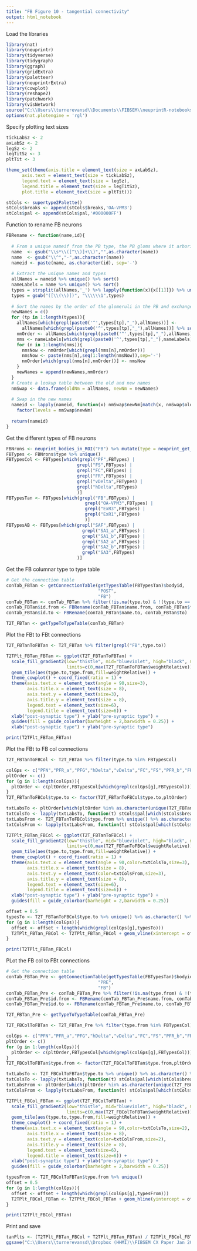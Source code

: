 ```yaml
---
title: "FB Figure 10 - tangential connectivity"
output: html_notebook
---
```

Load the libraries
```r
library(nat)
library(neuprintr)
library(tidyverse)
library(tidygraph)
library(ggraph)
library(gridExtra)
library(paletteer)
library(neuprintrExtra)
library(cowplot)
library(reshape2)
library(patchwork)
library(visNetwork)
source("C:\\Users\\turnerevansd\\Documents\\FIBSEM\\neuprintR-notebooks\\FBNetworkVisUtils.R")
options(nat.plotengine = 'rgl')
```

Specify plotting text sizes
```r
tickLabSz <- 2
axLabSz <- 2
legSz <- 2
legTitSz <- 3
pltTit <- 3

theme_set(theme(axis.title = element_text(size = axLabSz), 
      axis.text = element_text(size = tickLabSz),
      legend.text = element_text(size = legSz),
      legend.title = element_text(size = legTitSz),
      plot.title = element_text(size = pltTit)))

stCols <- supertype2Palette()
stCols$breaks <- append(stCols$breaks,'OA-VPM3')
stCols$pal <- append(stCols$pal,'#000000FF')
```

Function to rename FB neurons
```r
FBRename <- function(name,id){
  
  # From a unique nameif from the PB type, the PB gloms where it arborizes, and the bodyid
  name  <- gsub("\\s*\\([^\\)]+\\)","",as.character(name))
  name  <- gsub("\\^","-",as.character(name))
  nameid <- paste(name, as.character(id), sep='-')
  
  # Extract the unique names and types
  allNames = nameid %>% unique() %>% sort()
  nameLabels = name %>% unique() %>% sort()
  types = strsplit(allNames,'_') %>% lapply(function(x){x[[1]]}) %>% unique() %>% unlist()
  types = gsub("([\\(\\)])", "\\\\\\1",types)
  
  # Sort the names by the order of the glomeruli in the PB and exchange the bodyid for a number
  newNames = c()
  for (tp in 1:length(types)){
    allNames[which(grepl(paste0('^',types[tp],"_"),allNames))] <- 
      allNames[which(grepl(paste0('^',types[tp],"_"),allNames))] %>% sort()
    nmOrder <- allNames[which(grepl(paste0('^',types[tp],"_"),allNames))] %>% sort()
    nms <- nameLabels[which(grepl(paste0('^',types[tp],"_"),nameLabels))]
    for (n in 1:length(nms)){
      nmsNow <- nmOrder[which(grepl(nms[n],nmOrder))]
      nmsNow <- paste(nms[n],seq(1:length(nmsNow)),sep='-')
      nmOrder[which(grepl(nms[n],nmOrder))] <- nmsNow
    }
    newNames = append(newNames,nmOrder)
  }
  # Create a lookup table between the old and new names
  nmSwap <- data.frame(oldNm = allNames, newNm = newNames)
  
  # Swap in the new names
  nameid <- lapply(nameid, function(x) nmSwap$newNm[match(x, nmSwap$oldNm)]) %>%
    factor(levels = nmSwap$newNm)
  
  return(nameid)
}
```

Get the different types of FB neurons
```r
FBNrons <- neuprint_bodies_in_ROI("FB") %>% mutate(type = neuprint_get_meta(bodyid)$type)
FBTypes <- FBNrons$type %>% unique()
FBTypesCol <- FBTypes[which(grepl("PF",FBTypes) |
                           grepl("FS",FBTypes) |
                           grepl("FC",FBTypes) |
                           grepl("FR",FBTypes) |
                           grepl("vDelta",FBTypes) |
                           grepl("hDelta",FBTypes)
                           )]
FBTypesTan <- FBTypes[which(grepl("FB",FBTypes) |
                              grepl("OA-VPM3",FBTypes) |
                              grepl("ExR3",FBTypes) |
                              grepl("ExR1",FBTypes)
                              )]
FBTypesAB <- FBTypes[which(grepl("SAF",FBTypes) |
                             grepl("SA1_a",FBTypes) |
                             grepl("SA1_b",FBTypes) | 
                             grepl("SA2_a",FBTypes) |
                             grepl("SA2_b",FBTypes) |
                             grepl("SA3",FBTypes)
                           )]
```

Get the FB columnar type to type table
```r
# Get the connection table
conTab_FBTan <- getConnectionTable(getTypesTable(FBTypesTan)$bodyid,
                                   "POST",
                                   "FB")
conTab_FBTan <- conTab_FBTan %>% filter(!is.na(type.to) & !(type.to == "SIFa"))
conTab_FBTan$id.from <- FBRename(conTab_FBTan$name.from, conTab_FBTan$from)
conTab_FBTan$id.to <- FBRename(conTab_FBTan$name.to, conTab_FBTan$to)

T2T_FBTan <- getTypeToTypeTable(conTab_FBTan)
```


Plot the FBt to FBt connections
```r
T2T_FBTanToFBTan <- T2T_FBTan %>% filter(grepl("FB",type.to))

T2TPlt_FBTan_FBTan <- ggplot(T2T_FBTanToFBTan) + 
  scale_fill_gradient2(low="thistle", mid="blueviolet", high="black", midpoint =0.5*max(T2T_FBTanToFBTan$weightRelative),
                       limits=c(0,max(T2T_FBTanToFBTan$weightRelative))) +
  geom_tile(aes(type.to,type.from,fill=weightRelative)) +
  theme_cowplot() + coord_fixed(ratio = 1) + 
  theme(axis.text.x = element_text(angle = 90,size=3),
        axis.title.x = element_text(size = 8),
        axis.text.y = element_text(size=3),
        axis.title.y = element_text(size = 8),
        legend.text = element_text(size=6),
        legend.title = element_text(size=6)) +
  xlab("post-synaptic type") + ylab("pre-synaptic type") +
  guides(fill = guide_colorbar(barheight = 2,barwidth = 0.25)) +
  xlab("post-synaptic type") + ylab("pre-synaptic type")

print(T2TPlt_FBTan_FBTan)
```


Plot the FBt to FB col connections
```r
T2T_FBTanToFBCol <- T2T_FBTan %>% filter(type.to %in% FBTypesCol)

colGps <- c("PFN","PFR_a","PFG","hDelta","vDelta","FC","FS","PFR_b","FR1","FR2","PFL")
pltOrder <- c()
for (g in 1:length(colGps)){
  pltOrder <- c(pltOrder,FBTypesCol[which(grepl(colGps[g],FBTypesCol))] %>% sort())
}
T2T_FBTanToFBCol$type.to <- factor(T2T_FBTanToFBCol$type.to,pltOrder)

txtLabsTo <- pltOrder[which(pltOrder %in% as.character(unique(T2T_FBTanToFBCol$type.to)))]
txtColsTo <- lapply(txtLabsTo, function(t) stCols$pal[which(stCols$breaks == supertype(t))]) %>% unlist()
txtLabsFrom <- T2T_FBTanToFBCol$type.from %>% unique() %>% as.character() %>% sort()
txtColsFrom <- lapply(txtLabsFrom, function(t) stCols$pal[which(stCols$breaks == supertype(t))]) %>% unlist()

T2TPlt_FBTan_FBCol <- ggplot(T2T_FBTanToFBCol) + 
  scale_fill_gradient2(low="thistle", mid="blueviolet", high="black", midpoint =0.5*max(T2T_FBTanToFBCol$weightRelative),
                       limits=c(0,max(T2T_FBTanToFBCol$weightRelative))) +
  geom_tile(aes(type.to,type.from,fill=weightRelative)) +
  theme_cowplot() + coord_fixed(ratio = 1) + 
  theme(axis.text.x = element_text(angle = 90,color=txtColsTo,size=3),
        axis.title.x = element_text(size = 8),
        axis.text.y = element_text(color=txtColsFrom,size=3),
        axis.title.y = element_text(size = 8),
        legend.text = element_text(size=6),
        legend.title = element_text(size=6)) +
  xlab("post-synaptic type") + ylab("pre-synaptic type") +
  guides(fill = guide_colorbar(barheight = 2,barwidth = 0.25))

offset = 0.5
typesTo <- T2T_FBTanToFBCol$type.to %>% unique() %>% as.character() %>% sort()
for (g in 1:length(colGps)){
  offset <- offset + length(which(grepl(colGps[g],typesTo)))
  T2TPlt_FBTan_FBCol <- T2TPlt_FBTan_FBCol + geom_vline(xintercept = offset)
}

print(T2TPlt_FBTan_FBCol)
```


PLot the FB col to FBt connections
```r
# Get the connection table
conTab_FBTan_Pre <- getConnectionTable(getTypesTable(FBTypesTan)$bodyid,
                                   "PRE",
                                   "FB")
conTab_FBTan_Pre <- conTab_FBTan_Pre %>% filter(!is.na(type.from) & !(type.from == "SIFa"))
conTab_FBTan_Pre$id.from <- FBRename(conTab_FBTan_Pre$name.from, conTab_FBTan_Pre$from)
conTab_FBTan_Pre$id.to <- FBRename(conTab_FBTan_Pre$name.to, conTab_FBTan_Pre$to)

T2T_FBTan_Pre <- getTypeToTypeTable(conTab_FBTan_Pre)

T2T_FBColToFBTan <- T2T_FBTan_Pre %>% filter(type.from %in% FBTypesCol)

colGps <- c("PFN","PFR_a","PFG","hDelta","vDelta","FC","FS","PFR_b","FR1","FR2","PFL")
pltOrder <- c()
for (g in 1:length(colGps)){
  pltOrder <- c(pltOrder,FBTypesCol[which(grepl(colGps[g],FBTypesCol))] %>% sort())
}
T2T_FBColToFBTan$type.from <- factor(T2T_FBColToFBTan$type.from,pltOrder)

txtLabsTo <- T2T_FBColToFBTan$type.to %>% unique() %>% as.character() %>% sort()
txtColsTo <- lapply(txtLabsTo, function(t) stCols$pal[which(stCols$breaks == supertype(t))]) %>% unlist()
txtLabsFrom <- pltOrder[which(pltOrder %in% as.character(unique(T2T_FBColToFBTan$type.from)))]
txtColsFrom <- lapply(txtLabsFrom, function(t) stCols$pal[which(stCols$breaks == supertype(t))]) %>% unlist()

T2TPlt_FBCol_FBTan <- ggplot(T2T_FBColToFBTan) + 
  scale_fill_gradient2(low="thistle", mid="blueviolet", high="black", midpoint =0.5*max(T2T_FBColToFBTan$weightRelative),
                       limits=c(0,max(T2T_FBColToFBTan$weightRelative))) +
  geom_tile(aes(type.to,type.from,fill=weightRelative)) +
  theme_cowplot() + coord_fixed(ratio = 1) + 
  theme(axis.text.x = element_text(angle = 90,color=txtColsTo,size=2),
        axis.title.x = element_text(size = 8),
        axis.text.y = element_text(color=txtColsFrom,size=2),
        axis.title.y = element_text(size = 8),
        legend.text = element_text(size=6),
        legend.title = element_text(size=6)) +
  xlab("post-synaptic type") + ylab("pre-synaptic type") +
  guides(fill = guide_colorbar(barheight = 2,barwidth = 0.25))

typesFrom <- T2T_FBColToFBTan$type.from %>% unique()
offset = 0.5
for (g in 1:length(colGps)){
  offset <- offset + length(which(grepl(colGps[g],typesFrom)))
  T2TPlt_FBCol_FBTan <- T2TPlt_FBCol_FBTan + geom_hline(yintercept = offset)
}

print(T2TPlt_FBCol_FBTan)

```

Print and save
```r
tanPlts <- (T2TPlt_FBTan_FBCol + T2TPlt_FBTan_FBTan) / T2TPlt_FBCol_FBTan + plot_layout(nrow = 2, heights = c(2, 1))
ggsave("C:\\Users\\turnerevansd\\Dropbox (HHMI)\\FIBSEM CX Paper Jan 2020\\Figures\\FirstDraftFigs\\FB\\FIGURE_10_TanConnectivity\\FBTanConnectivity.pdf",tanPlts)
```

